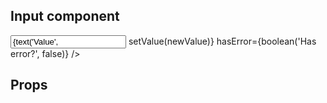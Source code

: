 
<Meta title="Forms|Input" component={Input} />

## Input component

<Preview>
  <Story name="Input">
    <Input
      label={text('Label', 'Correo electrónico')}
      id={text('ID', 'name')}
      type={select(
        'type',
        {
          Text: 'text',
          Phone: 'tel',
          Email: 'email',
        },
        'text'
      )}
      value={text('Value', '')}
      onChange={newValue => setValue(newValue)}
      hasError={boolean('Has error?', false)}
    />
  </Story>
</Preview>

## Props

<Props of={Input} />
